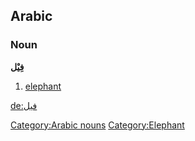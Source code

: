 ==Arabic==
===Noun===
'''فِيْل'''

# [[elephant]]

[[de:فيل]]
[[Category:Arabic nouns]] [[Category:Elephant]]